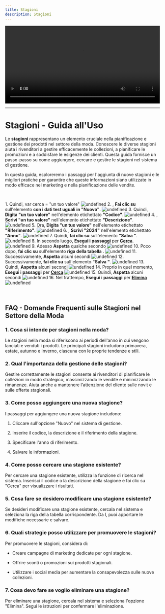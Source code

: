 ```yaml
---
title: Stagioni
description: Stagioni
---
```

<video controls width="100%">
    <source src="/4SNE/MTcyODcxODc2NDM4MjAuNTczODY2MTg1MzQyOTYwMw==.mp4"/>
</video>


---

# Stagioni \- Guida all\'Uso

Le **stagioni** rappresentano un elemento cruciale nella pianificazione e gestione dei prodotti nel settore della moda\. Conoscere le diverse stagioni aiuta i rivenditori a gestire efficacemente le collezioni\, a pianificare le promozioni e a soddisfare le esigenze dei clienti\. Questa guida fornisce un passo\-passo su come aggiungere\, cercare e gestire le stagioni nel sistema di gestione\.

In questa guida\, esploreremo i passaggi per l\'aggiunta di nuove stagioni e le migliori pratiche per garantire che queste informazioni siano utilizzate in modo efficace nel marketing e nella pianificazione delle vendite\.

&nbsp;

1\. Quindi\, var cerca \= \"un tuo valore\"
![undefined](https://img.icons8.com/plumpy/24/select-none.png)
2\. \, **Fai clic su** sull\'elemento **con i dati test uguali in \"Nuovo\"**\.
![undefined](https://img.icons8.com/plumpy/24/select-none.png)
3\. Quindi\, **Digita \"un tuo valore\"** nell\'elemento etichettato **\"Codice\"**\.
![undefined](https://img.icons8.com/plumpy/24/select-none.png)
4\. \, **Scrivi \"un tuo valore\"** nell\'elemento etichettato **\"Descrizione\"**\.
![undefined](https://img.icons8.com/plumpy/24/select-none.png)
5\. Ora\, **Digita \"un tuo valore\"** nell\'elemento etichettato **\"Riferimento\"**\.
![undefined](https://img.icons8.com/plumpy/24/select-none.png)
6\. \, **Scrivi \"2024\"** nell\'elemento etichettato **\"Anno\"**\.
![undefined](https://img.icons8.com/plumpy/24/select-none.png)
7\. Quindi\, **fai clic su** sull\'elemento **\"Salva \"**\.
![undefined](https://img.icons8.com/plumpy/24/select-none.png)
8\. In secondo luogo\, **Esegui i passaggi** per **[Cerca](/docs/Z_Operazioni%20base/Cerca)**\.
![undefined](https://img.icons8.com/plumpy/24/select-none.png)
9\. Adesso **Aspetta** qualche secondo
![undefined](https://img.icons8.com/plumpy/24/select-none.png)
10\. Poco dopo\, **fai clic su** sull\'elemento **riga della tabella** \.
![undefined](https://img.icons8.com/plumpy/24/select-none.png)
11\. Successivamente\, **Aspetta** alcuni secondi
![undefined](https://img.icons8.com/plumpy/24/select-none.png)
12\. Successivamente\, **fai clic su** sull\'elemento **\"Salva \"**\.
![undefined](https://img.icons8.com/plumpy/24/select-none.png)
13\. Quindi\, **Aspetta** alcuni secondi
![undefined](https://img.icons8.com/plumpy/24/select-none.png)
14\. Proprio in quel momento\, **Esegui i passaggi** per **[Cerca](/docs/Z_Operazioni%20base/Cerca)**
![undefined](https://img.icons8.com/plumpy/24/select-none.png)
15\. Quindi\, **Aspetta** alcuni secondi
![undefined](https://img.icons8.com/plumpy/24/select-none.png)
16\. Nel frattempo\, **Esegui i passaggi** per **[Elimina](/docs/Z_Operazioni%20base/Elimina)**
![undefined](https://img.icons8.com/plumpy/24/select-none.png)

&nbsp;

## FAQ \- Domande Frequenti sulle Stagioni nel Settore della Moda

### 1\. **Cosa si intende per stagioni nella moda\?**

Le stagioni nella moda si riferiscono ai periodi dell\'anno in cui vengono lanciati e venduti i prodotti\. Le principali stagioni includono primavera\, estate\, autunno e inverno\, ciascuna con le proprie tendenze e stili\.

### 2\. **Qual  l\'importanza della gestione delle stagioni\?**

Gestire correttamente le stagioni consente ai rivenditori di pianificare le collezioni in modo strategico\, massimizzando le vendite e minimizzando le rimanenze\. Aiuta anche a mantenere l\'attenzione del cliente sulle novit e sulle offerte stagionali\.

### 3\. **Come posso aggiungere una nuova stagione\?**

I passaggi per aggiungere una nuova stagione includono\:

1. Cliccare sull\'opzione \"Nuovo\" nel sistema di gestione\.

2. Inserire il codice\, la descrizione e il riferimento della stagione\.

3. Specificare l\'anno di riferimento\.

4. Salvare le informazioni\.

### 4\. **Come posso cercare una stagione esistente\?**

Per cercare una stagione esistente\, utilizza la funzione di ricerca nel sistema\. Inserisci il codice o la descrizione della stagione e fai clic su \"Cerca\" per visualizzare i risultati\.

### 5\. **Cosa fare se desidero modificare una stagione esistente\?**

Se desideri modificare una stagione esistente\, cercala nel sistema e seleziona la riga della tabella corrispondente\. Da l\, puoi apportare le modifiche necessarie e salvare\.

### 6\. **Quali strategie posso utilizzare per promuovere le stagioni\?**

Per promuovere le stagioni\, considera di\:

- Creare campagne di marketing dedicate per ogni stagione\.

- Offrire sconti o promozioni sui prodotti stagionali\.

- Utilizzare i social media per aumentare la consapevolezza sulle nuove collezioni\.

### 7\. **Cosa devo fare se voglio eliminare una stagione\?**

Per eliminare una stagione\, cercala nel sistema e seleziona l\'opzione \"Elimina\"\. Segui le istruzioni per confermare l\'eliminazione\.